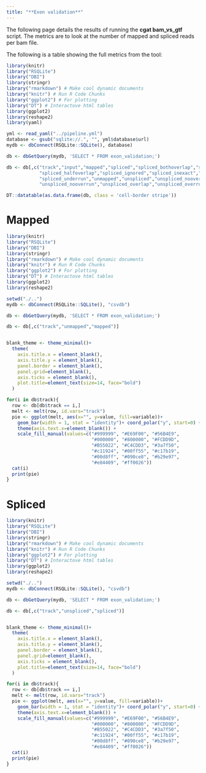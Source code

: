 ```yaml
---
title: "**Exon validation**"
---
```


The following page details the results of running the **cgat bam_vs_gtf** script. The metrics are to look at the number of mapped and spliced reads per bam file.

The following is a table showing the full metrics from the tool:

```r

library(knitr)
library("RSQLite")
library("DBI")
library(stringr)
library("rmarkdown") # Make cool dynamic documents
library("knitr") # Run R Code Chunks
library("ggplot2") # For plotting
library("DT") # Interactove html tables
library(ggplot2)
library(reshape2)
library(yaml)

yml <- read_yaml("../pipeline.yml")
database <- gsub("sqlite://.", "", yml$database$url)
mydb <- dbConnect(RSQLite::SQLite(), database)

db <- dbGetQuery(mydb, 'SELECT * FROM exon_validation;')

db <- db[,c("track","input","mapped","spliced","spliced_bothoverlap","spliced_exact",      
            "spliced_halfoverlap","spliced_ignored","spliced_inexact","spliced_nooverlap","spliced_overrun",    
            "spliced_underrun","unmapped","unspliced","unspliced_nooverlap",
            "unspliced_nooverrun","unspliced_overlap","unspliced_overrun"  )]

DT::datatable(as.data.frame(db, class = 'cell-border stripe'))

```


# **Mapped**

```r

library(knitr)
library("RSQLite")
library("DBI")
library(stringr)
library("rmarkdown") # Make cool dynamic documents
library("knitr") # Run R Code Chunks
library("ggplot2") # For plotting
library("DT") # Interactove html tables
library(ggplot2)
library(reshape2)

setwd("./..")
mydb <- dbConnect(RSQLite::SQLite(), "csvdb")

db <- dbGetQuery(mydb, 'SELECT * FROM exon_validation;')

db <- db[,c("track","unmapped","mapped")]


blank_theme <- theme_minimal()+
  theme(
    axis.title.x = element_blank(),
    axis.title.y = element_blank(),
    panel.border = element_blank(),
    panel.grid=element_blank(),
    axis.ticks = element_blank(),
    plot.title=element_text(size=14, face="bold")
  )

for(i in db$track){
  row <- db[db$track == i,]
  melt <- melt(row, id.vars="track")
  pie <- ggplot(melt, aes(x="", y=value, fill=variable))+
    geom_bar(width = 1, stat = "identity")+ coord_polar("y", start=0) +  blank_theme +
    theme(axis.text.x=element_blank()) +
    scale_fill_manual(values=c("#999999", "#E69F00", "#56B4E9",
                               "#000000", "#800000", "#FCDD9D",
                               "#B55022", "#C4CDD3", "#3a7f50",
                               "#c11924", "#00ff55", "#c17b19",
                               "#00d8ff", "#090ce8", "#b29e97",
                               "#e84409", "#ff0026"))
  cat(i)
  print(pie)
}

```



# **Spliced**


```r

library(knitr)
library("RSQLite")
library("DBI")
library(stringr)
library("rmarkdown") # Make cool dynamic documents
library("knitr") # Run R Code Chunks
library("ggplot2") # For plotting
library("DT") # Interactove html tables
library(ggplot2)
library(reshape2)

setwd("./..")
mydb <- dbConnect(RSQLite::SQLite(), "csvdb")

db <- dbGetQuery(mydb, 'SELECT * FROM exon_validation;')

db <- db[,c("track","unspliced","spliced")]


blank_theme <- theme_minimal()+
  theme(
    axis.title.x = element_blank(),
    axis.title.y = element_blank(),
    panel.border = element_blank(),
    panel.grid=element_blank(),
    axis.ticks = element_blank(),
    plot.title=element_text(size=14, face="bold")
  )

for(i in db$track){
  row <- db[db$track == i,]
  melt <- melt(row, id.vars="track")
  pie <- ggplot(melt, aes(x="", y=value, fill=variable))+
    geom_bar(width = 1, stat = "identity")+ coord_polar("y", start=0) +  blank_theme +
    theme(axis.text.x=element_blank()) +
    scale_fill_manual(values=c("#999999", "#E69F00", "#56B4E9",
                               "#000000", "#800000", "#FCDD9D",
                               "#B55022", "#C4CDD3", "#3a7f50",
                               "#c11924", "#00ff55", "#c17b19",
                               "#00d8ff", "#090ce8", "#b29e97",
                               "#e84409", "#ff0026"))
  cat(i)
  print(pie)
}

```
